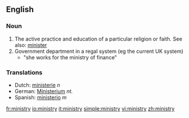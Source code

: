 ==English==
===Noun===
#The active practice and education of a particular religion or faith.  See also: [[minister]]
#Government department in a regal system (eg the current UK system)
#*"she works for the ministry of finance"

===Translations===
*Dutch: [[ministerie]] ''n''
*German: [[Ministerium]] ''nt.''
*Spanish: [[ministerio]] ''m''

[[fr:ministry]]
[[io:ministry]]
[[it:ministry]]
[[simple:ministry]]
[[vi:ministry]]
[[zh:ministry]]